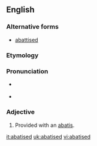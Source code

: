 ==English==

===Alternative forms===
* [[abattised]]

===Etymology===
{{suffix|abatis|ed}}

===Pronunciation===
* {{a|UK}} {{IPA|/ˈæb.ə.ˌtiː/|lang=en}}
* {{a|US}} {{IPA|/ˈæb.ə.ˌtid/|/ˈæb.ət.ɪst/|/ə.ˈbæt.id/|/ə.ˈbæt.ɪst/}}

===Adjective===
{{en-adj|-}}

# Provided with an [[abatis]].

[[it:abatised]]
[[uk:abatised]]
[[vi:abatised]]
